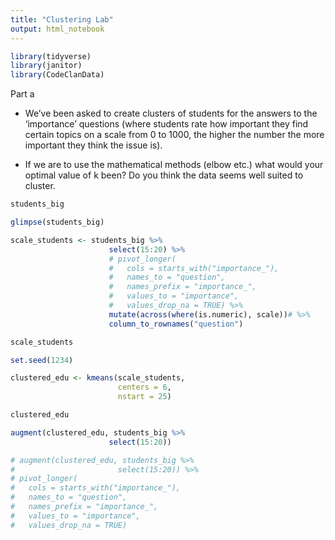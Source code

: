 ```yaml
---
title: "Clustering Lab"
output: html_notebook
---
```


```r
library(tidyverse)
library(janitor)
library(CodeClanData)
```



Part a

* We’ve been asked to create clusters of students for the answers to the ‘importance’ questions (where students rate how important they find certain topics on a scale from 0 to 1000, the higher the number the more important they think the issue is).

* If we are to use the mathematical methods (elbow etc.) what would your optimal value of k been? Do you think the data seems well suited to cluster.

```r
students_big
```

```r
glimpse(students_big)
```


```r
scale_students <- students_big %>% 
                      select(15:20) %>% 
                      # pivot_longer(
                      #   cols = starts_with("importance_"),
                      #   names_to = "question",
                      #   names_prefix = "importance_",
                      #   values_to = "importance",
                      #   values_drop_na = TRUE) %>% 
                      mutate(across(where(is.numeric), scale))# %>% 
                      column_to_rownames("question") 

scale_students
```

```r
set.seed(1234)

clustered_edu <- kmeans(scale_students,
                        centers = 6,
                        nstart = 25)

clustered_edu
```

```r
augment(clustered_edu, students_big %>% 
                      select(15:20))
```

```r
# augment(clustered_edu, students_big %>% 
#                       select(15:20)) %>% 
# pivot_longer(
#   cols = starts_with("importance_"),
#   names_to = "question",
#   names_prefix = "importance_",
#   values_to = "importance",
#   values_drop_na = TRUE) 
```

```r

```

